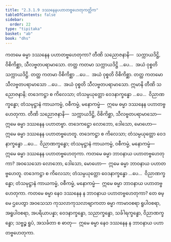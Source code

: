 ```yaml
---
title: "2.3.1.9 ဒဿနေနပဟာတဗ္ဗဟေတုကတ္တိက"
tableOfContents: false
sidebar:
  order: 22
type: "tipitaka"
basket: "ab"
book: "dhs"
---
```



<DynamicBreadcrumb />

<Division number="1013" book="dhs">

<Paragraph number="1678" book="dhs">
ကတမေ ဓမ္မာ ဒဿနေန ပဟာတဗ္ဗဟေတုကာ? တီဏိ သညောဇနာနိ—  သက္ကာယဒိဋ္ဌိ, ဝိစိကိစ္ဆာ, သီလဗ္ဗတပရာမာသော.
</Paragraph>

</Division>
<Division number="1014" book="dhs">

<Paragraph number="1679" book="dhs">
တတ္ထ ကတမာ သက္ကာယဒိဋ္ဌိ …ပေ…  အယံ ဝုစ္စတိ သက္ကာယဒိဋ္ဌိ.
</Paragraph>

</Division>
<Division number="1015" book="dhs">

<Paragraph number="1680" book="dhs">
တတ္ထ ကတမာ ဝိစိကိစ္ဆာ …ပေ…  အယံ ဝုစ္စတိ ဝိစိကိစ္ဆာ.
</Paragraph>

</Division>
<Division number="1016" book="dhs">

<Paragraph number="1681" book="dhs">
တတ္ထ ကတမော သီလဗ္ဗတပရာမာသော …ပေ…  အယံ ဝုစ္စတိ သီလဗ္ဗတပရာမာသော.
</Paragraph>

</Division>
<Division number="1017" book="dhs">

<Paragraph number="1682" book="dhs">
ဣမာနိ တီဏိ သညောဇနာနိ; တဒေကဋ္ဌာ စ ကိလေသာ; တံသမ္ပယုတ္တော ဝေဒနာက္ခန္ဓော …ပေ…  ဝိညာဏက္ခန္ဓော; တံသမုဋ္ဌာနံ ကာယကမ္မံ, ဝစီကမ္မံ, မနောကမ္မံ—  ဣမေ ဓမ္မာ ဒဿနေန ပဟာတဗ္ဗဟေတုကာ. တီဏိ သညောဇနာနိ—  သက္ကာယဒိဋ္ဌိ, ဝိစိကိစ္ဆာ, သီလဗ္ဗတပရာမာသော—  ဣမေ ဓမ္မာ ဒဿနေန ပဟာတဗ္ဗာ. တဒေကဋ္ဌော လောဘော, ဒေါသော, မောဟော—  ဣမေ ဓမ္မာ ဒဿနေန ပဟာတဗ္ဗဟေတူ. တဒေကဋ္ဌာ စ ကိလေသာ; တံသမ္ပယုတ္တော ဝေဒနာက္ခန္ဓော …ပေ…  ဝိညာဏက္ခန္ဓော; တံသမုဋ္ဌာနံ ကာယကမ္မံ, ဝစီကမ္မံ, မနောကမ္မံ—  ဣမေ ဓမ္မာ ဒဿနေန ပဟာတဗ္ဗဟေတုကာ.
</Paragraph>

</Division>
<Division number="1018" book="dhs">

<Paragraph number="1683" book="dhs">
ကတမေ ဓမ္မာ ဘာဝနာယ ပဟာတဗ္ဗဟေတုကာ? အဝသေသော လောဘော, ဒေါသော, မောဟော—  ဣမေ ဓမ္မာ ဘာဝနာယ ပဟာတဗ္ဗဟေတူ. တဒေကဋ္ဌာ စ ကိလေသာ; တံသမ္ပယုတ္တော ဝေဒနာက္ခန္ဓော …ပေ…  ဝိညာဏက္ခန္ဓော; တံသမုဋ္ဌာနံ ကာယကမ္မံ, ဝစီကမ္မံ, မနောကမ္မံ—  ဣမေ ဓမ္မာ ဘာဝနာယ ပဟာတဗ္ဗဟေတုကာ.
</Paragraph>

</Division>
<Division number="1019" book="dhs">

<Paragraph number="1684" book="dhs">
ကတမေ ဓမ္မာ နေဝ ဒဿနေန န ဘာဝနာယ ပဟာတဗ္ဗဟေတုကာ? တေ ဓမ္မေ ဌပေတွာ အဝသေသာ ကုသလာကုသလာဗျာကတာ ဓမ္မာ ကာမာဝစရာ ရူပါဝစရာ, အရူပါဝစရာ, အပရိယာပန္နာ; ဝေဒနာက္ခန္ဓော, သညာက္ခန္ဓော, သင်္ခါရက္ခန္ဓော, ဝိညာဏက္ခန္ဓော; သဗ္ဗဉ္စ ရူပံ, အသင်္ခတာ စ ဓာတု—  ဣမေ ဓမ္မာ နေဝ ဒဿနေန န ဘာဝနာယ ပဟာတဗ္ဗဟေတုကာ.
</Paragraph>
</Division>
